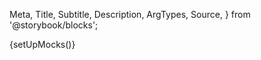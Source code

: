   Meta,
  Title,
  Subtitle,
  Description,
  ArgTypes,
  Source,
} from '@storybook/blocks';

{setUpMocks()}

<Meta
  title="Merchant Tools/Season Interruption Insurance"
  Components="justifi-season-interruption-insurance"
  of={JustifiSeasonInterruptionInsurance}
/>

<Title />

---

Component to render a formated list of season interruption insurance for the requested account.

# Index

---

- [Props, events and methods](#props-events-and-methods)
- [Authorization](#authorization)
- [Events usage](#events-usage)
- [CSS Parts for Styling](#css-parts-for-styling)
- [Example usage](#example-usage)

# Props, events and methods

---

<ArgTypes exclude={['Theme']} />

# Authorization

---

<p>
  Authorization is performed by passing a web component token as{' '}
  <code>auth-token</code>.
</p>
<ul>
  <li>
    <strong>Web Component Token</strong>: These tokens are generated by your
    backend services using the [Web Component Tokens
    API](https://docs.justifi.tech/api-spec#tag/Web-Component-Tokens/operation/CreateWebComponentToken).
    Each token can be scoped to perform a set number of actions and is active
    for 60 minutes. When creating a web component token for this specific
    component you'll need to use the role: `read:account:account_id` or
    `write:account:account_id`. Make sure the value for `account_id` matches the
    prop you also pass separately.
  </li>
</ul>

# Events usage

---

<Source dark language="html" code={codeExampleEventHandling} />

# CSS Parts for Styling

---

The Season Interruption Insurance component exposes several CSS parts for custom styling:

## Individual Element Parts

- `text` - Text elements (description, legal disclaimer)
- `text-danger` - Error text styling
- `heading-2` - Header text styling (via Header2 component)
- `label` - Radio button labels

## Component Structure Parts

- `insurance-container` - The main container wrapping the entire component
- `insurance-loading` - The loading state container

## Content Section Parts

- `insurance-header-section` - The header/title section
- `insurance-description-section` - The product description section  
- `insurance-form-section` - The form section containing radio buttons
- `insurance-legal-disclaimer-section` - The legal disclaimer section

## Form Parts

- `insurance-form` - The form element
- `insurance-radio-group` - The container for radio button options
- `input-radio` - Radio button inputs (various states available)

### Example CSS Styling

<Source
  dark
  language="css"
  code={`/* Style the main container */

/* Style radio buttons */
::part(input-radio) {
  border: 2px solid #007bff;
}

::part(input-radio-checked) {
  background-color: #007bff;
}

/* Style text elements with proper inheritance */
::part(text) {
  font-size: 0.875rem;
  line-height: 1.4;
  color: #333;
}

::part(text) * {
  color: inherit !important;
}

/* Style error text */
::part(text-danger) {
  color: #dc3545;
  font-weight: 500;
}`}
/>

# Example Usage

---

<ComponentBox>
  <justifi-season-interruption-insurance
    checkout-id="123"
    auth-token="123abc"
  />
</ComponentBox>

---

<Source dark language="html" code={codeExampleFull} />

